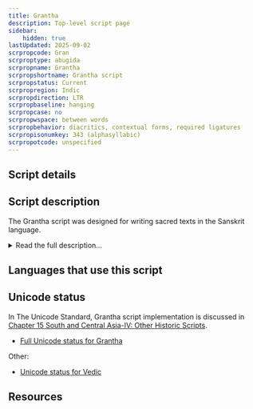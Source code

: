 ```yaml
---
title: Grantha
description: Top-level script page
sidebar:
    hidden: true
lastUpdated: 2025-09-02
scrpropcode: Gran
scrproptype: abugida
scrpropname: Grantha
scrpropshortname: Grantha script
scrpropstatus: Current
scrpropregion: Indic
scrpropdirection: LTR
scrpropbaseline: hanging
scrpropcase: no
scrpropwspace: between words
scrpropbehavior: diacritics, contextual forms, required ligatures
scrpropisonumkey: 343 (alphasyllabic)
scrpropotcode: unspecified
---
```



## Script details

<ScriptDetails />

## Script description

The Grantha script was designed for writing sacred texts in the Sanskrit language.

<details>
<summary>Read the full description...</summary>The script is thought to be based on the stone-age cave inscriptions from the Chera dynasty, and to have gone through three stages of development; Early, Middle and Modern. The only examples of Early or Middle Grantha are from odd words interspersed with Tamil in inscriptions. The earliest inscription written entirely in Grantha has been dated to 1383, and is written in the most modern form of the script.

There are two main branches of Modern Grantha; East Grantha and Tulu-Malayalam (also called West Grantha). Eastern Grantha was written in the state of Tamil Nadu in two distinct hands; a Brahmanical (square) variety used in Tanjore province, and a Jain (round) variety used around Arcot and Chennai. Tulu-Malayalam writing is still taught and used in _Gūrūkuls_, residential Hindu schools. It preserves some of the older letter forms which were later modified in Eastern varieties of the script. Aside from its use in the Gūrūkuls, it is also used by Tamil-speaking Hindus to write a child's name for the first time during the naming ceremony, to write the Sanskrit portion of wedding invitations and for announcements of a person's last rites. It is also used in many religious almanacs to print traditional formulaic summaries of the coming year. 

There was a third variety of the script called Tamil Grantha which was used in the 5th and 6th centuries for writing both Tamil and Sanskrit.

Grantha is an abugida, written from left to right. Each letter represents either a vowel or a consonant+vowel syllable in which the default vowel is [ə], unless diacritics are used to indicate otherwise. There are 14 vowel letters,  34 consonant+[ə] letters and 13 vowel diacritics. There are also 3 subsidiary consonant letters used for writing consonant clusters containing _y_ or _r_. One of these letters represents [j(ə)], one represents pre-consonantal [r] and one represents post-consonantal [rə]. Other consonant clusters were written using conjuncts; the preference was to stack these vertically rather than align them linearly. The symbols _anusvara_ and _visarga_ were used as in a number of South Asian scripts for representing nasalization and voiceless breath respectively.

The Grantha script employed a set of numerals 0-10, 100 and 1000 which were arranged linearly so that the number 21, for example, was written using the symbols for 2, 10 and 1 (2x10+1). A particular feature of the Grantha numeral system was their system of writing fractions. These were written using distinct symbols representing fractions of 320. So what is written in the Latin script as 1/4, for example, was written in Grantha using a single symbol read as 80/320. Distinct symbols only existed for some fractions, but composites could be created; there was a symbol representing 8/320 and a symbol representing 1/320, so 9/320 was written using both symbols.
</details>

## Languages that use this script

<WsList script='Gran' wsMax='5' />

## Unicode status

In The Unicode Standard, Grantha script implementation is discussed in [Chapter 15 South and Central Asia-IV: Other Historic Scripts](http://www.unicode.org/versions/latest/ch15.pdf).

- [Full Unicode status for Grantha](/scrlang/unicode/gran-unicode)

Other:

- [Unicode status for Vedic](/scrlang/unicode/x-vedic-unicode)


## Resources

<ScriptResources detailSummary='seemore' />

